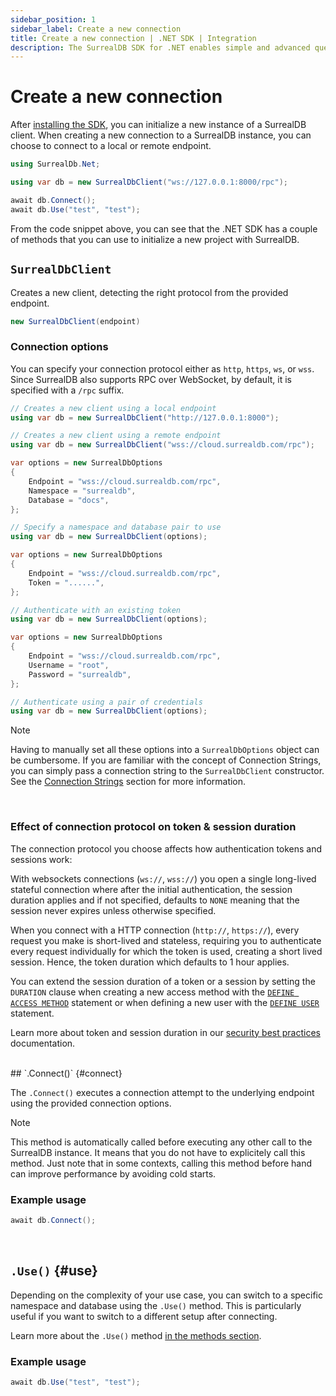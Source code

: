 ```yaml
---
sidebar_position: 1
sidebar_label: Create a new connection 
title: Create a new connection | .NET SDK | Integration
description: The SurrealDB SDK for .NET enables simple and advanced querying of a remote or embedded database.
---
```



# Create a new connection

After [installing the SDK](/docs/sdk/dotnet/installation), you can initialize a new instance of a SurrealDB client.
When creating a new connection to a SurrealDB instance, you can choose to connect to a local or remote endpoint.

```csharp
using SurrealDb.Net;

using var db = new SurrealDbClient("ws://127.0.0.1:8000/rpc");

await db.Connect();
await db.Use("test", "test");
```

From the code snippet above, you can see that the .NET SDK has a couple of methods that you can use to initialize a new project with SurrealDB. 

## `SurrealDbClient`

Creates a new client, detecting the right protocol from the provided endpoint.

```csharp title="Method Syntax"
new SurrealDbClient(endpoint)
```

### Connection options

You can specify your connection protocol either as `http`, `https`, `ws`, or `wss`.
Since SurrealDB also supports RPC over WebSocket, by default, it is specified with a `/rpc` suffix. 

<Tabs groupId="connection-options">
  <TabItem value="local" label="Local endpoint" default>

```csharp
// Creates a new client using a local endpoint
using var db = new SurrealDbClient("http://127.0.0.1:8000");
```

  </TabItem>
  <TabItem value="remote" label="Remote endpoint">

```csharp
// Creates a new client using a remote endpoint
using var db = new SurrealDbClient("wss://cloud.surrealdb.com/rpc");
```

  </TabItem>
  <TabItem value="ns-db" label="Namespace and database">

```csharp
var options = new SurrealDbOptions
{
    Endpoint = "wss://cloud.surrealdb.com/rpc",
    Namespace = "surrealdb",
    Database = "docs",
};

// Specify a namespace and database pair to use
using var db = new SurrealDbClient(options);
```

  </TabItem>
  <TabItem value="token" label="Token">

```csharp
var options = new SurrealDbOptions
{
    Endpoint = "wss://cloud.surrealdb.com/rpc",
    Token = "......",
};

// Authenticate with an existing token
using var db = new SurrealDbClient(options);
```

  </TabItem>
  <TabItem value="credentials" label="Credentials">

```csharp
var options = new SurrealDbOptions
{
    Endpoint = "wss://cloud.surrealdb.com/rpc",
    Username = "root",
    Password = "surrealdb",
};

// Authenticate using a pair of credentials
using var db = new SurrealDbClient(options);
```

  </TabItem>
</Tabs>

> [!NOTE]
> Having to manually set all these options into a `SurrealDbOptions` object can be cumbersome.
> If you are familiar with the concept of Connection Strings, you can simply pass a connection string to the `SurrealDbClient` constructor.
> See the [Connection Strings](/docs/sdk/dotnet/core/connection-strings) section for more information.

<br />

### Effect of connection protocol on token & session duration

The connection protocol you choose affects how authentication tokens and sessions work:

With websockets connections (`ws://`, `wss://`) you open a single long-lived stateful connection where after the initial authentication, the session duration applies and if not specified, defaults to `NONE` meaning that the session never expires unless otherwise specified. 

When you connect with a HTTP connection (`http://`, `https://`), every request you make is short-lived and stateless, requiring you to authenticate every request individually for which the token is used, creating a short lived session. Hence, the token duration which defaults to 1 hour applies.

You can extend the session duration of a token or a session by setting the `DURATION` clause when creating a new access method with the [`DEFINE ACCESS METHOD`](/docs/surrealql/statements/define/access) statement or when defining a new user with the [`DEFINE USER`](/docs/surrealql/statements/define/user) statement. 

Learn more about token and session duration in our [security best practices](/docs/surrealdb/reference-guide/security-best-practices#expiration) documentation.

<br />
## `.Connect()` {#connect}

The `.Connect()` executes a connection attempt to the underlying endpoint using the provided connection options.

> [!NOTE]
>This method is automatically called before executing any other call to the SurrealDB instance.
>It means that you do not have to explicitely call this method.
>Just note that in some contexts, calling this method before hand can improve performance by avoiding cold starts.

### Example usage

```csharp
await db.Connect();
```

<br />

## `.Use()` {#use}

Depending on the complexity of your use case, you can switch to a specific namespace and database using the `.Use()` method.
This is particularly useful if you want to switch to a different setup after connecting.

Learn more about the `.Use()` method [in the methods section](/docs/sdk/dotnet/methods/use).

### Example usage

```csharp
await db.Use("test", "test");
```

